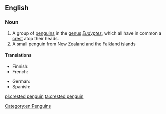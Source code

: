 ==English==
{{wikipedia}}

===Noun===
{{en-noun|head=[[crested]] [[penguin]]}}

# A group of [[penguins]] in the [[genus]] ''[[Eudyptes]]'', which all have in common a [[crest]] atop their heads.
# A small penguin from New Zealand and the Falkland islands
====Translations====
{{trans-top|Penguin}}
* Finnish: {{t|fi|töyhtöpingviini}}
* French: {{t+|fr|gorfou|m}}
{{trans-mid}}
* German: {{t+|de|Schopfpinguin|m}}
* Spanish: {{t|es|pingüino crestado|m}}
{{trans-bottom}}

[[Category:en:Penguins]]

[[pl:crested penguin]]
[[ta:crested penguin]]